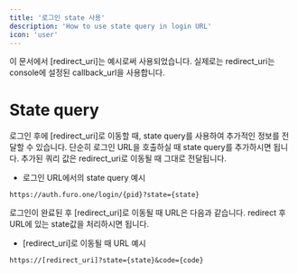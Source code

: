 ```yaml
---
title: '로그인 state 사용'
description: 'How to use state query in login URL'
icon: 'user'
---
```


<Note>
  이 문서에서 [redirect_uri]는 예시로써 사용되었습니다. 실제로는 redirect_uri는
  console에 설정된 callback_url을 사용합니다.
</Note>

# State query

로그인 후에 [redirect_uri]로 이동할 때, state query를 사용하여 추가적인 정보를 전달할 수 있습니다. 단순히 로그인 URL을 호출하실 때 state query를 추가하시면 됩니다. 추가된 쿼리 값은 redirect_uri로 이동될 때 그대로 전달됩니다.

- 로그인 URL에서의 state query 예시

```
https://auth.furo.one/login/{pid}?state={state}
```

로그인이 완료된 후 [redirect_uri]로 이동될 때 URL은 다음과 같습니다. redirect 후 URL에 있는 state값을 처리하시면 됩니다.

- [redirect_uri]로 이동될 때 URL 예시

```
https://[redirect_uri]?state={state}&code={code}
```
